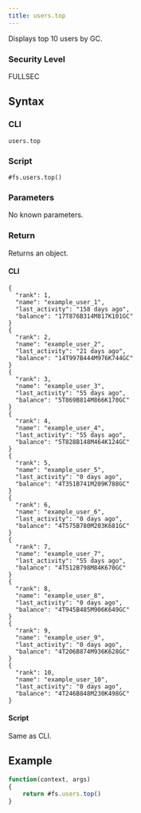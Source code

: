 ```yaml
---
title: users.top
---
```


Displays top 10 users by GC.

### Security Level

FULLSEC

## Syntax

### CLI

```
users.top
```

### Script

```
#fs.users.top()
```

### Parameters

No known parameters.

### Return

Returns an object.

#### CLI

```
{
  "rank": 1,
  "name": "example_user_1",
  "last_activity": "158 days ago",
  "balance": "17T876B314M817K101GC"
}
{
  "rank": 2,
  "name": "example_user_2",
  "last_activity": "21 days ago",
  "balance": "14T997B444M976K744GC"
}
{
  "rank": 3,
  "name": "example_user_3",
  "last_activity": "55 days ago",
  "balance": "5T869B814M866K170GC"
}
{
  "rank": 4,
  "name": "example_user_4",
  "last_activity": "55 days ago",
  "balance": "5T828B148M464K124GC"
}
{
  "rank": 5,
  "name": "example_user_5",
  "last_activity": "0 days ago",
  "balance": "4T351B741M209K788GC"
}
{
  "rank": 6,
  "name": "example_user_6",
  "last_activity": "0 days ago",
  "balance": "4T575B780M203K681GC"
}
{
  "rank": 7,
  "name": "example_user_7",
  "last_activity": "55 days ago",
  "balance": "4T512B798M84K670GC"
}
{
  "rank": 8,
  "name": "example_user_8",
  "last_activity": "0 days ago",
  "balance": "4T945B485M906K649GC"
}
{
  "rank": 9,
  "name": "example_user_9",
  "last_activity": "0 days ago",
  "balance": "4T206B874M936K628GC"
}
{
  "rank": 10,
  "name": "example_user_10",
  "last_activity": "0 days ago",
  "balance": "4T246B848M230K498GC"
}

```

#### Script

Same as CLI.

## Example

```js
function(context, args)
{
	return #fs.users.top()
}
```
